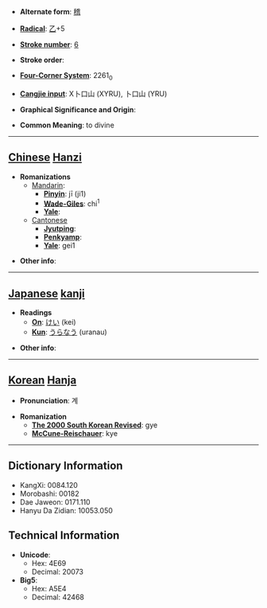 * '''Alternate form''': [[稽]]

* '''[[Wiktionary:Chinese radical index| Radical]]''': [[Wiktionary:Chinese radical index 乙|乙]]+5

* '''[[Wiktionary:Chinese total strokes index|Stroke number]]''': [[Wiktionary:Chinese total strokes index 6|6]]

* '''Stroke order''': 

* '''[[Wiktionary:Chinese four corner index|Four-Corner System]]''': 2261<sub>0</sub>

* '''[[Wiktionary:Chinese Cangjie index|Cangjie input]]''': X卜口山 (XYRU), 卜口山 (YRU)

* '''Graphical Significance and Origin''': 

* '''Common Meaning''': to divine

----

== [[Chinese]] [[Hanzi]] ==

* '''Romanizations'''
** [[Mandarin]]:
*** '''[[Pinyin]]''': jī (ji1)
*** '''[[Wade-Giles]]''': chi<sup>1</sup>
*** '''[[Yale]]''': 
**[[Cantonese]]
***'''[[Jyutping]]''':
***'''[[Penkyamp]]''': 
***'''[[Yale]]''': gei1

* '''Other info''': 

----

== [[Japanese]] [[kanji]] ==

* '''Readings'''
** '''[[On]]''': [[けい]] (kei)
** '''[[Kun]]''': [[うらなう]] (uranau)

* '''Other info''':  

----

== [[Korean]] [[Hanja]] ==

* '''Pronunciation''': 계

* '''Romanization'''
** '''[[The 2000 South Korean Revised Romanization|The 2000 South Korean Revised]]''': gye
** '''[[McCune-Reischauer]]''': kye

----

== Dictionary Information ==

* KangXi: 0084.120
* Morobashi: 00182
* Dae Jaweon: 0171.110
* Hanyu Da Zidian: 10053.050

== Technical Information ==

* '''Unicode''':
** Hex: 4E69
** Decimal: 20073
* '''Big5''':
** Hex: A5E4
** Decimal: 42468